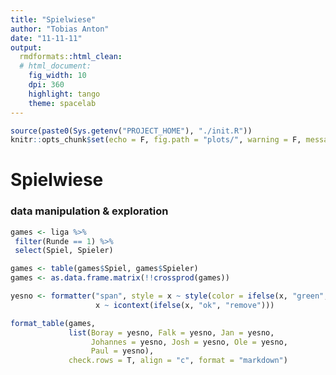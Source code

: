 ```yaml
---
title: "Spielwiese"
author: "Tobias Anton"
date: "11-11-11"
output:
  rmdformats::html_clean:
  # html_document:
    fig_width: 10
    dpi: 360
    highlight: tango
    theme: spacelab
---
```


```r
source(paste0(Sys.getenv("PROJECT_HOME"), "./init.R"))
knitr::opts_chunk$set(echo = F, fig.path = "plots/", warning = F, message = F)
```

# Spielwiese

### data manipulation & exploration

```r
games <- liga %>% 
 filter(Runde == 1) %>% 
 select(Spiel, Spieler)

games <- table(games$Spiel, games$Spieler)
games <- as.data.frame.matrix(!!crossprod(games))

yesno <- formatter("span", style = x ~ style(color = ifelse(x, "green", "red")),
                   x ~ icontext(ifelse(x, "ok", "remove")))

format_table(games, 
             list(Boray = yesno, Falk = yesno, Jan = yesno, 
                  Johannes = yesno, Josh = yesno, Ole = yesno, 
                  Paul = yesno), 
             check.rows = T, align = "c", format = "markdown")
```
